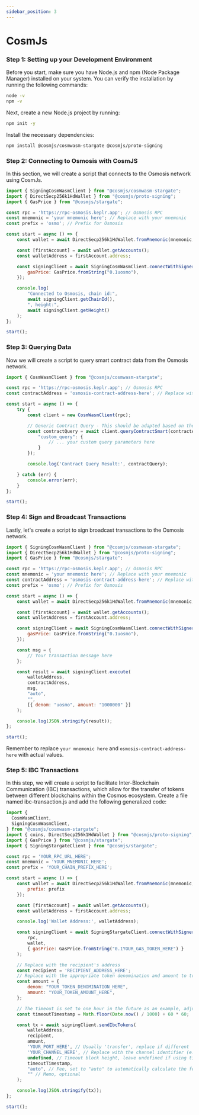 ```yaml
---
sidebar_position: 3
---
```


# CosmJs

### Step 1: Setting up your Development Environment

Before you start, make sure you have Node.js and npm (Node Package Manager) installed on your system. You can verify the installation by running the following commands:

```bash
node -v
npm -v
```

Next, create a new Node.js project by running:

```bash
npm init -y
```

Install the necessary dependencies:

```bash
npm install @cosmjs/cosmwasm-stargate @cosmjs/proto-signing
```

### Step 2: Connecting to Osmosis with CosmJS

In this section, we will create a script that connects to the Osmosis network using CosmJs.

```js
import { SigningCosmWasmClient } from "@cosmjs/cosmwasm-stargate";
import { DirectSecp256k1HdWallet } from "@cosmjs/proto-signing";
import { GasPrice } from "@cosmjs/stargate";

const rpc = 'https://rpc-osmosis.keplr.app'; // Osmosis RPC
const mnemonic = 'your mnemonic here'; // Replace with your mnemonic
const prefix = 'osmo'; // Prefix for Osmosis

const start = async () => {
    const wallet = await DirectSecp256k1HdWallet.fromMnemonic(mnemonic, { prefix });

    const [firstAccount] = await wallet.getAccounts();
    const walletAddress = firstAccount.address;

    const signingClient = await SigningCosmWasmClient.connectWithSigner(rpc, wallet, {
        gasPrice: GasPrice.fromString("0.1uosmo"),
    });

    console.log(
        "Connected to Osmosis, chain id:", 
        await signingClient.getChainId(), 
        ", height:", 
        await signingClient.getHeight()
    );
};

start();
```

### Step 3: Querying Data

Now we will create a script to query smart contract data from the Osmosis network. 

```js
import { CosmWasmClient } from "@cosmjs/cosmwasm-stargate";

const rpc = 'https://rpc-osmosis.keplr.app'; // Osmosis RPC
const contractAddress = 'osmosis-contract-address-here'; // Replace with actual contract address

const start = async () => {
    try {
        const client = new CosmWasmClient(rpc);

        // Generic Contract Query - This should be adapted based on the actual contract's query methods
        const contractQuery = await client.queryContractSmart(contractAddress, {
            "custom_query": { 
                // ... your custom query parameters here 
            }
        });

        console.log('Contract Query Result:', contractQuery);

    } catch (err) {
        console.error(err);
    }
};

start();
```

### Step 4: Sign and Broadcast Transactions

Lastly, let's create a script to sign broadcast transactions to the Osmosis network. 

```js focus=20:31
import { SigningCosmWasmClient } from "@cosmjs/cosmwasm-stargate";
import { DirectSecp256k1HdWallet } from "@cosmjs/proto-signing";
import { GasPrice } from "@cosmjs/stargate";

const rpc = 'https://rpc-osmosis.keplr.app'; // Osmosis RPC
const mnemonic = 'your mnemonic here'; // Replace with your mnemonic
const contractAddress = 'osmosis-contract-address-here'; // Replace with actual contract address
const prefix = 'osmo'; // Prefix for Osmosis

const start = async () => {
    const wallet = await DirectSecp256k1HdWallet.fromMnemonic(mnemonic, { prefix });

    const [firstAccount] = await wallet.getAccounts();
    const walletAddress = firstAccount.address;

    const signingClient = await SigningCosmWasmClient.connectWithSigner(rpc, wallet, {
        gasPrice: GasPrice.fromString("0.1uosmo"),
    });

    const msg = {
        // Your transaction message here
    };

    const result = await signingClient.execute(
        walletAddress,
        contractAddress,
        msg,
        "auto",
        "",
        [{ denom: "uosmo", amount: "1000000" }]
    );

    console.log(JSON.stringify(result));
};

start();
```

Remember to replace `your mnemonic here` and `osmosis-contract-address-here` with actual values.

### Step 5: IBC Transactions

In this step, we will create a script to facilitate Inter-Blockchain Communication (IBC) transactions, which allow for the transfer of tokens between different blockchains within the Cosmos ecosystem. Create a file named ibc-transaction.js and add the following generalized code:

```js focus=29:50
import {
  CosmWasmClient,
  SigningCosmWasmClient,
} from "@cosmjs/cosmwasm-stargate";
import { coins, DirectSecp256k1HdWallet } from "@cosmjs/proto-signing";
import { GasPrice } from "@cosmjs/stargate";
import { SigningStargateClient } from "@cosmjs/stargate";

const rpc = 'YOUR_RPC_URL_HERE';
const mnemonic = 'YOUR_MNEMONIC_HERE';
const prefix = 'YOUR_CHAIN_PREFIX_HERE';

const start = async () => {
    const wallet = await DirectSecp256k1HdWallet.fromMnemonic(mnemonic, {
        prefix: prefix
    });

    const [firstAccount] = await wallet.getAccounts();
    const walletAddress = firstAccount.address;

    console.log('Wallet Address:', walletAddress);

    const signingClient = await SigningStargateClient.connectWithSigner(
        rpc, 
        wallet, 
        { gasPrice: GasPrice.fromString("0.1YOUR_GAS_TOKEN_HERE") }
    );

    // Replace with the recipient's address
    const recipient = 'RECIPIENT_ADDRESS_HERE';
    // Replace with the appropriate token denomination and amount to transfer
    const amount = {
        denom: "YOUR_TOKEN_DENOMINATION_HERE",
        amount: "YOUR_TOKEN_AMOUNT_HERE",
    };

    // The timeout is set to one hour in the future as an example, adjust as needed
    const timeoutTimestamp = Math.floor(Date.now() / 1000) + 60 * 60;

    const tx = await signingClient.sendIbcTokens(
        walletAddress,
        recipient, 
        amount, 
        'YOUR_PORT_HERE', // Usually 'transfer', replace if different
        'YOUR_CHANNEL_HERE', // Replace with the channel identifier (e.g., 'channel-0')
        undefined, // Timeout block height, leave undefined if using timeout timestamp
        timeoutTimestamp, 
        "auto", // Fee, set to "auto" to automatically calculate the fee
        "" // Memo, optional
    );

    console.log(JSON.stringify(tx));
};

start();
```
